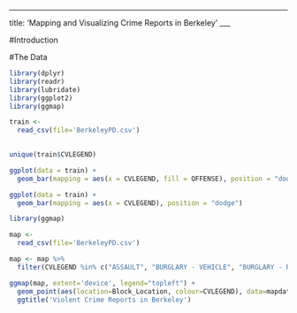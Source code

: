 ___
title: 'Mapping and Visualizing Crime Reports in Berkeley'
___

#Introduction

#The Data


```r


library(dplyr)
library(readr)
library(lubridate)
library(ggplot2)
library(ggmap)

train <- 
  read_csv(file='BerkeleyPD.csv')
  

unique(train$CVLEGEND)

ggplot(data = train) +  
  geom_bar(mapping = aes(x = CVLEGEND, fill = OFFENSE), position = "dodge")

ggplot(data = train) +  
  geom_bar(mapping = aes(x = CVLEGEND), position = "dodge")

```


```r
library(ggmap)

map <- 
  read_csv(file='BerkeleyPD.csv')

map <- map %>%
  filter(CVLEGEND %in% c("ASSAULT", "BURGLARY - VEHICLE", "BURGLARY - RESIDENTIAL", "SEX CRIME"))

ggmap(map, extent='device', legend="topleft") + 
  geom_point(aes(location=Block_Location, colour=CVLEGEND), data=mapdata ) + 
  ggtitle('Violent Crime Reports in Berkeley')
```

